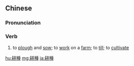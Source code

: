 {{also|耕种}}
==Chinese==
{{zh-forms|s=耕种}}

===Pronunciation===
{{zh-pron
|m=gēngzhòng
|c=gang1 zung3
|h=pfs=kâng-chung
|cat=v
}}

===Verb===
{{zh-verb}}

# to [[plough]] and [[sow]]; to [[work]] on a [[farm]]; to [[till]]; to [[cultivate]]

{{zh-cat|Advanced}}

[[hu:耕種]]
[[mg:耕種]]
[[ja:耕種]]